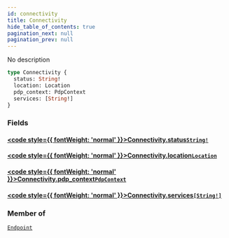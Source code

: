 ```yaml
---
id: connectivity
title: Connectivity
hide_table_of_contents: true
pagination_next: null
pagination_prev: null
---
```








No description

```graphql
type Connectivity {
  status: String!
  location: Location
  pdp_context: PdpContext
  services: [String!]
}
```


### Fields

#### [<code style={{ fontWeight: 'normal' }}>Connectivity.<b>status</b></code>](#)<Bullet />[`String!`](/graphql/scalars/string) <Badge class="secondary" text="non-null"/> <Badge class="secondary" text="scalar"/>
> 
> 

#### [<code style={{ fontWeight: 'normal' }}>Connectivity.<b>location</b></code>](#)<Bullet />[`Location`](/graphql/objects/location) <Badge class="secondary" text="object"/>
> 
> 

#### [<code style={{ fontWeight: 'normal' }}>Connectivity.<b>pdp_context</b></code>](#)<Bullet />[`PdpContext`](/graphql/objects/pdp-context) <Badge class="secondary" text="object"/>
> 
> 

#### [<code style={{ fontWeight: 'normal' }}>Connectivity.<b>services</b></code>](#)<Bullet />[`[String!]`](/graphql/scalars/string) <Badge class="secondary" text="list"/> <Badge class="secondary" text="scalar"/>
> 
> 



### Member of

[`Endpoint`](/graphql/objects/endpoint)  <Badge className="secondary" text="object"/>



